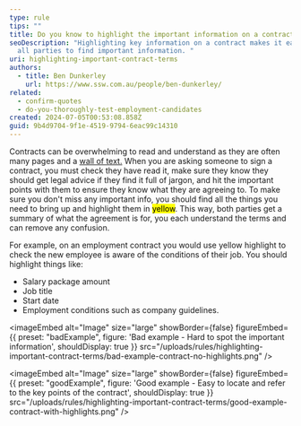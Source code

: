 ```yaml
---
type: rule
tips: ""
title: Do you know to highlight the important information on a contract?
seoDescription: "Highlighting key information on a contract makes it easier for
  all parties to find important information. "
uri: highlighting-important-contract-terms
authors:
  - title: Ben Dunkerley
    url: https://www.ssw.com.au/people/ben-dunkerley/
related:
  - confirm-quotes
  - do-you-thoroughly-test-employment-candidates
created: 2024-07-05T00:53:08.858Z
guid: 9b4d9704-9f1e-4519-9794-6eac99c14310
---
```

Contracts can be overwhelming to read and understand as they are often many pages and a [wall of text.](https://www.ssw.com.au/rules/screenshots-avoid-walls-of-text/) When you are asking someone to sign a contract, you must check they have read it, make sure they know they should get legal advice if they find it full of jargon, and hit the important points with them to ensure they know what they are agreeing to.
To make sure you don't miss any important info, you should find all the things you need to bring up and highlight them in <mark>yellow</mark>. This way, both parties get a summary of what the agreement is for, you each understand the terms and can remove any confusion.

For example, on an employment contract you would use yellow highlight to check the new employee is aware of the conditions of their job. You should highlight things like:

* Salary package amount
* Job title
* Start date
* Employment conditions such as company guidelines.

<imageEmbed
  alt="Image"
  size="large"
  showBorder={false}
  figureEmbed={{
    preset: "badExample",
    figure: 'Bad example - Hard to spot the important information',
    shouldDisplay: true
  }}
  src="/uploads/rules/highlighting-important-contract-terms/bad-example-contract-no-highlights.png"
/>

<imageEmbed
  alt="Image"
  size="large"
  showBorder={false}
  figureEmbed={{
    preset: "goodExample",
    figure: 'Good example - Easy to locate and refer to the key points of the contract',
    shouldDisplay: true
  }}
  src="/uploads/rules/highlighting-important-contract-terms/good-example-contract-with-highlights.png"
/>